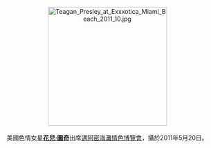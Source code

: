 <center>
[[File:Teagan_Presley_at_Exxxotica_Miami_Beach_2011_10.jpg|275px]]
<br><br>
美國色情女星'''[[花兒·圖奇|花兒·圖奇]]'''出席[[美國情色博覽會|邁阿密海灘情色博覽會]]，攝於2011年5月20日。
<p>
</center>
